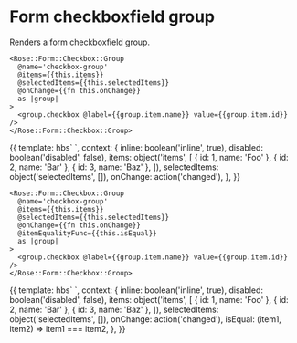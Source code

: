 
<Meta title="Rose/Form/Checkbox/Group" component="Form/Checkbox/Group" />

# Form checkboxfield group

Renders a form checkboxfield group.

```htmlbars
<Rose::Form::Checkbox::Group
  @name='checkbox-group'
  @items={{this.items}}
  @selectedItems={{this.selectedItems}}
  @onChange={{fn this.onChange}}
  as |group|
>
  <group.checkbox @label={{group.item.name}} value={{group.item.id}} />
</Rose::Form::Checkbox::Group>
```

<Preview>
  <Story name="Basic" height="10rem">
    {{
      template: hbs`
    <Rose::Form::Checkbox::Group
      @name={{name}}
      @inline={{inline}}
      @disabled={{disabled}}
      @items={{items}}
      @selectedItems={{selectedItems}}
      @onChange={{onChange}}
      as |group|
    >
      <group.checkbox
        @label={{group.item.name}}
        value={{group.item.id}} />
    </Rose::Form::Checkbox::Group>
  `,
      context: {
        inline: boolean('inline', true),
        disabled: boolean('disabled', false),
        items: object('items', [
          { id: 1, name: 'Foo' },
          { id: 2, name: 'Bar' },
          { id: 3, name: 'Baz' },
        ]),
        selectedItems: object('selectedItems', []),
        onChange: action('changed'),
      },
    }}
  </Story>
</Preview>

```htmlbars
<Rose::Form::Checkbox::Group
  @name='checkbox-group'
  @items={{this.items}}
  @selectedItems={{this.selectedItems}}
  @onChange={{fn this.onChange}}
  @itemEqualityFunc={{this.isEqual}}
  as |group|
>
  <group.checkbox @label={{group.item.name}} value={{group.item.id}} />
</Rose::Form::Checkbox::Group>
```

<Preview>
  <Story name="WithCustomEquality" height="10rem">
    {{
      template: hbs`
    <Rose::Form::Checkbox::Group
      @name={{name}}
      @inline={{inline}}
      @disabled={{disabled}}
      @items={{items}}
      @selectedItems={{selectedItems}}
      @onChange={{onChange}}
      @itemEqualityFunc={{isEqual}}
      as |group|
    >
      <group.checkbox
        @label={{group.item.name}}
        value={{group.item.id}} />
    </Rose::Form::Checkbox::Group>
  `,
      context: {
        inline: boolean('inline', true),
        disabled: boolean('disabled', false),
        items: object('items', [
          { id: 1, name: 'Foo' },
          { id: 2, name: 'Bar' },
          { id: 3, name: 'Baz' },
        ]),
        selectedItems: object('selectedItems', []),
        onChange: action('changed'),
        isEqual: (item1, item2) => item1 === item2,
      },
    }}
  </Story>
</Preview>

